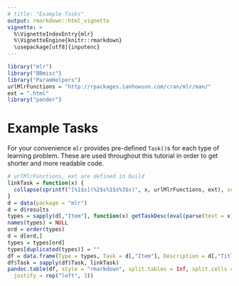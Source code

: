 ```yaml
---
# title: "Example Tasks"
output: rmarkdown::html_vignette
vignette: >
  %\VignetteIndexEntry{mlr}
  %\VignetteEngine{knitr::rmarkdown}
  \usepackage[utf8]{inputenc}
---
```


```r
library("mlr")
library("BBmisc")
library("ParamHelpers")
urlMlrFunctions = "http://rpackages.ianhowson.com/cran/mlr/man/"
ext = ".html"
library("pander")
```

# Example Tasks

For your convenience `mlr` provides pre-defined `Task()`s for each type of learning problem.
These are used throughout this tutorial in order to get shorter and more readable code.

```r
# urlMlrFunctions, ext are defined in build
linkTask = function(x) {
  collapse(sprintf("[%1$s](%2$s%1$s%3$s)", x, urlMlrFunctions, ext), sep = "<br />")
}
d = data(package = "mlr")
d = d$results
types = sapply(d[,"Item"], function(x) getTaskDesc(eval(parse(text = x)))$type)
names(types) = NULL
ord = order(types)
d = d[ord,]
types = types[ord]
types[duplicated(types)] = ""
df = data.frame(Type = types, Task = d[,"Item"], Description = d[,"Title"])
df$Task = sapply(df$Task, linkTask)
pandoc.table(df, style = "rmarkdown", split.tables = Inf, split.cells = Inf,
  justify = rep("left", 3))
```
